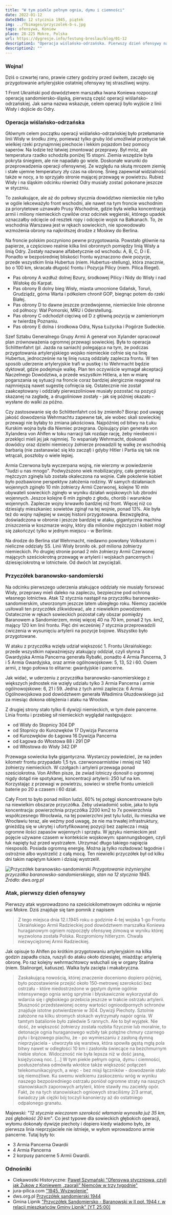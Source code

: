```yaml
---
title: "W tym piekle pełnym ognia, dymu i ciemności"
date: 2022-01-12
date1945: 12 stycznia 1945, piątek
img: ../fbimages/przyczolek-b-s.jpg
tags: ofensywa, Koniew
place: 28-225 Mokre, Polska
url: https://dygresje.info/festung-breslau/blog/01-12
description1: "Operacja wiślańsko-odrzańska. Pierwszy dzień ofensywy na odcinku przyczółka baranowsko-sandomierskiego."
description2: ""
---
```


### Wojna!

Dziś o czwartej rano, prawie cztery godziny przed świtem, zaczęło się przygotowanie artyleryjskie ostatniej ofensywy tej straszliwej wojny.

1 Front Ukraiński pod dowództwem marszałka Iwana Koniewa rozpoczął operację sandomiersko-śląską, pierwszą część operacji wiślańsko-odrzańskiej. Jak sama nazwa wskazuje, celem operacji było wyjście z linii Wisły i dojście do Odry.

### Operacja wiślańsko-odrzańska

Głównym celem początku operacji wiślańsko-odrzańskiej było przełamanie linii Wisły w środku zimy, ponieważ tylko gruby lód umożliwiał przebycie tak wielkiej rzeki przynajmniej piechocie i lekkim pojazdom bez pomocy saperów. Na lodzie też łatwiej zmontować przeprawy. Był mróz, ale temperatura rzadko schodziła poniżej 15 stopni. Ziemia wszędzie była pokryta śniegiem, ale nie napadało go wiele. Doskonałe warunki do przeprowadzenia operacji ofensywnej. Ze względu na skutą mrozem ziemię i stałe ujemne temperatury zły czas na obronę. Śnieg zapewniał widzialność także w nocy, a to sprzyjało stronie mającej przewagę w powietrzu. Rubież Wisły i na śląskim odcinku również Odry musiały zostać pokonane jeszcze w styczniu.

To zaskakujące, ale aż do połowy stycznia dowództwo niemieckie nie tylko w ogóle lekceważyło front wschodni, ale nawet na tym froncie wschodnim za priorytetowe uznawało Prusy Wschodnie, gdzie była wielka koncentracja armii i miliony niemieckich cywilów oraz odcinek węgierski, którego upadek oznaczałby odcięcie od resztek ropy i odcięcie wojsk na Bałkanach. To, że wschodnia Warszawa jest w rękach sowieckich, nie spowodowało wzmożenia obrony na najkrótszej drodze z Moskwy do Berlina.

Na froncie polskim poczyniono pewne przygotowania. Powstało głównie na papierze, a częściowo realnie kilka linii obronnych pomiędzy linią Wisły a linią Odry. Zostały nazwane alfabetycznie od wschodu: A, B, C, D i E. Ponadto w bezpośredniej bliskości frontu wyznaczono dwie pozycje, przede wszystkim linia Hubertus (niem. Hubertus-stellung), która znacznie, bo o 100 km, skracała długość frontu i Pozycja Pilicy (niem. Pilica Riegel).

- Pas obrony A wzdłuż dolnej Bzury, środkowej Pilicy i Nidy do Wisły i nad Wisłokę do Karpat.
- Pas obrony B dolny bieg Wisły, miasta umocnione Gdańsk, Toruń, Grudziądz, górna Warta i półkolem chronił GOP, biegnąc potem do rzeki Białej.
- Pas obrony D to dawne jeszcze przedwojenne, niemieckie linie obronne od północy: Wał Pomorski, MRU i Oderstellung.
- Pas obrony C odchodził cięciwą od D z główną pozycją w zamienionym w twierdzę Poznaniu.
- Pas obrony E dolna i środkowa Odra, Nysa Łużycka i Pogórze Sudeckie.

Szef Sztabu Generalnego Grupy Armii A generał von Xylander opracował plan zrównoważenia ogromnej przewagi sowieckiej. Była to operacja Schlittenfahrt (pl. Jazda na saniach) polegająca na tym, że podczas przygotowania artyleryjskiego wojsko niemieckie cofnie się na linię Hubertus, jednocześnie na tę linię ruszą oddziały zaplecza frontu. W ten sposób uderzenie artyleryjskie trafi w pustkę i to Wehrmacht będzie dyktował, gdzie podejmuje walkę. Plan ten oczywiście wymagał akceptacji Naczelnego Dowództwa, a przede wszystkim Hitlera, a ten w miarę pogarszania sę sytuacji na froncie coraz bardziej alergicznie reagował na najmniejszą nawet sugestię cofnięcia się. Ostatecznie nie został zaakceptowany i oddziały pierwszoliniowe musiały pozostać na pozycji skazanej na zagładę, a drugoliniowe zostały - jak się później okazało - wysłane do walki za późno.

Czy zastosowanie się do Schlittenfahrt coś by zmieniło? Biorąc pod uwagę jakość dowodzenia Wehrmachtu zapewne tak, ale wobec skali sowieckiej przewagi nie byłaby to zmiana jakościowa. Najpóźniej od bitwy na Łuku Kurskim wojna była dla Niemiec przegrana. Opisujący plan generała von Xylandera von Ahlfen w toku narracji tak rozdaje rację, żeby nieobecni i przeklęci mieli jej jak najmniej. To wspaniały Wehrmacht, doskonali dowódcy oraz dzielni niemieccy żołnierze prowadzili tę walkę ze wschodnią barbarią (nie zastanawiać się kto zaczął) i gdyby Hitler i Partia się tak nie wtrącali, poszłoby o wiele lepiej.

Armia Czerwona była wyczerpana wojną, nie wierzmy w powiedzenie "liudzi u nas mnogo". Podwyższono wiek mobilizacyjny, cała generacja mężczyzn zginęła lub została okaleczona na wojnie. Całe pokolenie kobiet było pozbawione perspektyw założenia rodziny. W samych działaniach wojennych zginęło 10 mln żołnierzy Armii Czerwonej, kolejne 10 mln obywateli sowieckich zginęło w wyniku działań wojskowych lub zbrodni wojennych. Jeszce kolejne 6 mln zginęło z głodu, chorób i warunków wojennych. Zaplecze wojny krwawiło bardziej niż front. Więcej niż co dziesiąty mieszkaniec sowietów zginął na tej wojnie, ponad 13%. Ale była też do wojny najlepiej w swojej historii przygotowana. Bezwzględna, doświadczona w obronie i jeszcze bardziej w ataku, gigantyczna machina zniszczenia w koszmarze wojny, który dla milionów mężczyzn i kobiet mógł się zakończyć tylko w jednym miejscu - w Berlinie.

Na drodze do Berlina stał Wehrmacht, niedawno powołany Volkssturm i nieliczne oddziały SS. Linii Wisły broniło ok. pół miliona żołnierzy niemieckich. Po drugiej stronie ponad 2 mln żołnierzy Armii Czerwonej mających sześciokrotną przewagę w artylerii i wojskach pancernych i dziesięciokrotną w lotnictwie. Od dwóch lat zwyciężali.

### Przyczółek baranowsko-sandomierski

Na odcinku pierwszego uderzenia atakujące oddziały nie musiały forsować Wisły, przeprawy mieli daleko na zapleczu, bezpieczne pod ochroną własnego lotnictwa. Atak 12 stycznia nastąpił na przyczółku baranowsko-sandomierskim, utworzonym jeszcze latem ubiegłego roku. Niemcy zaciekle usiłowali ten przyczółek zlikwidować, ale z niewielkim powodzeniem. Ostatecznie w rękach sowieckich pozostał cały obszar pomiędzy Baranowem a Sandomierzem, mniej więcej 40 na 70 km, ponad 2 tys. km2, mający 120 km linii frontu. Pięć dni wcześniej 7 stycznia przeprowadzili ćwiczenia w wysunięciu artylerii na pozycje bojowe. Wszystko było przygotowane.

W ataku z przyczółka wzięła udział większość 1. Frontu Ukraińskiego: przede wszystkim najważniejszy atakujący oddział, czyli słynna 3 Gwardyjska Armia Pancerna generała Rybałki, ponadto 4 Armia Pancerna, 3 i 5 Armia Gwardyjska, oraz armie ogólnowojskowe: 5, 13, 52 i 60. Osiem armii, z tego połowa to elitarne: gwardyjskie i pancerne.

Jak widać, w uderzeniu z przyczółka baranowsko-sanomierskiego z większych jednostek nie wzięły udziału tylko 3 Armia Pancerna i armie ogólnowojskowe: 6, 21 i 59. Jedna z tych armii zaplecza: 6 Armia Ogólnowojskowa pod dowództwem generała Władimira Głuzdowskiego już za miesiąc dokona oblężenia i ataku na Wrocław.

Z drugiej strony stało tylko 6 dywizji niemieckich, w tym dwie pancerne. Linia frontu i przebieg sił niemieckich wyglądał następująco:

- od Wisły do Stopnicy 304 DP
- od Stopnicy do Kurozwęków 17 Dywizja Pancerna
- od Kurozwęków do Łagowa 16 Dywizja Pancerna
- od Łagowa do Włostowa 88 i 291 DP
- od Włostowa do Wisły 342 DP

Przewaga sowiecka była gigantyczna. Wystarczy powiedzieć, że na jeden kilometr frontu przypadało 1,5 tys. czerwonoarmistów i mniej niż 140 żołnierzy niemieckich. W czołgach i artylerii przewaga ponad sześciokrotna. Von Ahlfen pisze, że zwiad lotniczy donosił o ogromnej nigdy dotąd nie spotykanej, koncentracji artylerii: 250 luf na km. Korzystając z przewagi w powietrzu, sowieci w strefie frontu umieścili baterie po 20 a czasem i 60 dział.

Cały Front to było ponad milion ludzi. 60% tej potęgi skoncentrowane było na niewielkim obszarze przyczółka. Żeby uświadomić sobie, jaka to była koncentracja: powierzchnia przyczółka 2200 km2 to 7x powierzchnia współczesnego Wrocławia, na tej powierzchni jest tylu ludzi, ilu mieszka we Wrocławiu teraz, ale weźmy pod uwagę, że nie ma trwałej infrastruktury, gnieżdżą się w ukrytej i ufortyfikowanej pozycji bez zaplecza i mają ogromne ilości zapasów wojennych i sprzętu. W języku niemieckim jest pojęcie używane czasem w kontekście wojskowym: spannungsbogen, czyli łuk napięty tuż przed wystrzałem. Utrzymać długo takiego napięcia niesposób. Posiada ogromną energię. Można ją tylko rozładować łagodnie i ostrożnie albo wystrzelić z całą mocą. Ten niewielki przyczółek był od kilku dni takim napiętym łukiem i dzisiaj wystrzelił.

![Przyczółek baranowsko-sandomierski](../fbimages/przyczolek-b-s.jpg)
*Przygotowanie inżynieryjne przyczółka baranowsko-sandomierskiego, stan na 12 stycznia 1945.<br />
Źródło: dws.org.pl*

### Atak, pierwszy dzień ofensywy

Pierwszy atak wyprowadzono na sześciokilometrowym odcinku w rejonie wsi Mokre. Dziś znajduje się tam pomnik z napisem
>Z tego miejsca dnia 12.I.1945 roku o godzinie 4-tej wojska 1-go Frontu Ukraińskiego Armii Radzieckiej pod dowództwem marszałka Koniewa huraganowym ogniem rozpoczęły ofensywę zimową w wyniku której wyzwolona została Polska. Rozgromiony hitleryzm. Chwała niezwyciężonej Armii Radzieckiej.

Jak opisuje to Ahlfen po krótkim przygotowaniu artyleryjskim na kilka godzin zapadła cisza, ruszyli do ataku około dziesiątej, miażdżąc artylerią obronę. Po raz kolejny wehrmachtowcy wsłuchali się w organy Stalina (niem. Stalinorgel, katiusze). Walka była zacięta i makabryczna.
>Zaskakującą nowością, której znaczenie doceniono dopiero później, było pozostawienie przejść około 150-metrowej szerokości bez ostrzału - które niedostrzeżone w gęstym dymie ogólnie intensywnego ognia wróg sprytnie i błyskawicznie wykorzystał do wdarcia się i głębokiego przebicia jeszcze w trakcie ostrzału artylerii. Słuszność przedstawionej oceny wartości ognioodpornych schronów znajduje istotne potwierdzenie w 304. Dywizji Piechoty. Sztolnie założone na kilku stromych stokach wytrzymały napór ognia. W tamtym batalionie było zaledwie 5 rannych. Ale to był wyjątek. Nie dość, że większość żołnierzy została rozbita fizycznie lub moralnie, to detonacje ognia huraganowego wzbiły tak potężne chmury czarnego pyłu i brązowego piachu, że - po wymieszaniu z zasłoną dymną nieprzyjaciela - utworzyła się warstwa, która spowiła gęstą mgłą pola bitwy nawet w odległości 10 km i zasłoniła świecące na bezchmurnym niebie słońce. Widoczność nie była lepsza niż w dość jasną, księżycową noc. [...] W tym piekle pełnym ognia, dymu i ciemności, posłuszeństwa odmówiła wkrótce także większość połączeń telekomunikacyjnych, a więc - bez misji łączników - dowodzenie stało się niemożliwe. Ku swemu wielkiemu zaskoczeniu wróg w wyniku naszego bezpośredniego ostrzału poniósł ogromne straty na naszych stanowiskach zaporowych artylerii, które stawiły mu zaciekły opór. Fakt, że na tych stanowiskach ogniowych straciliśmy 2/3 armat, świadczy jak ciężki bój toczyli kanonierzy aż do ostatniego odpalonego granatu.

Majewski: "*12 stycznia wieczorem szerokość włamania wynosiła już 35 km, zaś głębokość 20 km*". Co jest typowe dla sowieckich głębokich operacji, wyłomu dokonały dywizje piechoty i dopiero kiedy wiadomo było, że pierwsza linia nieprzyjaciele nie istnieje, w wyłom wprowadzono armie pancerne. Tutaj były to:

- 3 Armia Pancerna Gwardii
- 4 Armia Pancerna
- 2 korpusy pancerne 5 Armii Gwardii.

### Odnośniki

- Ciekawostki Historyczne: [Paweł Szymański "Ofensywa styczniowa, czyli jak Żukow z Koniewem „zaorali” Niemców w trzy tygodnie"](https://ciekawostkihistoryczne.pl/2020/01/12/ofensywa-styczniowa-czyli-jak-zukow-z-koniewem-zaorali-niemcow-w-trzy-tygodnie/)
- jura-pilica.com ["1945. Wyzwolenie"](http://www.jura-pilica.com/?1945-wyzwolenie,385)
- dws.org.pl [Przyczółek sandomierski 1944](https://www.dws.org.pl/viewtopic.php?f=2&t=12333&start=0)
- Gmina Lipnik ["Przyczółek Sandomiersko - Baranowski w II poł. 1944 r. w relacji mieszkańców Gminy Lipnik" [YT 25:00]](https://www.youtube.com/watch?v=kS4JuPXyM5U)

